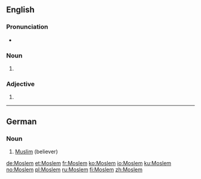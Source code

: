 {{also|moslem}}
==English==

===Pronunciation===
* {{IPA|/ˈmɒzləm/|/ˈmɒsləm/|lang=en}}

===Noun===
{{en-noun}}

# {{alternative spelling of|Muslim}}

===Adjective===
{{en-adj|-}}

# {{alternative spelling of|Muslim}}

----

==German==

===Noun===
{{head|de|noun|g=m}}

# [[Muslim]] (believer)

{{tbot entry|German|Muslim|2008|October|de}}

[[de:Moslem]]
[[et:Moslem]]
[[fr:Moslem]]
[[ko:Moslem]]
[[io:Moslem]]
[[ku:Moslem]]
[[no:Moslem]]
[[pl:Moslem]]
[[ru:Moslem]]
[[fi:Moslem]]
[[zh:Moslem]]